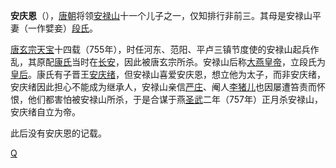 {{Unreferenced|time=2021-06-21T14:58:30+00:00}}
'''安庆恩'''（{{bd|8世纪||8世纪|catIdx=A}}），[[唐朝|唐朝]]将领[[安禄山|安禄山]]十一个儿子之一，仅知排行非前三。其母是安禄山平妻（一作嬖妾）[[段皇后_(安禄山)|段氏]]。

[[唐玄宗|唐玄宗]][[天宝_(唐朝)|天宝]]十四载（755年），时任河东、范阳、平卢三镇节度使的安禄山起兵作乱，其原配[[康夫人|康氏]]当时在[[长安|长安]]，因此被唐玄宗所杀。安禄山后称[[大燕|大燕]][[皇帝|皇帝]]，立段氏为[[皇后|皇后]]。康氏有子晋王[[安庆绪|安庆绪]]，但安禄山喜爱安庆恩，想立他为太子，而非安庆绪，安庆绪因此担心不能成为继承人，安禄山亲信[[严庄|严庄]]、阉人[[李猪儿|李猪儿]]也因屡遭笞责而怀恨，他们都害怕被安禄山所杀，于是合谋于燕[[圣武|圣武]]二年（757年）正月杀安禄山，安庆绪自立为帝。

此后没有安庆恩的记载。

{{DEFAULTSORT:A}}
[[Category:安姓|Q]]